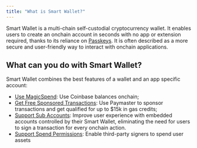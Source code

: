 ```yaml
---
title: "What is Smart Wallet?"
---
```



Smart Wallet is a multi-chain self-custodial cryptocurrency wallet.
It enables users to create an onchain account in seconds
with no app or extension required, thanks to its reliance on [Passkeys](https://passkeys.com).
It is often described as a more secure and user-friendly way to interact with onchain applications.

## What can you do with Smart Wallet?

Smart Wallet combines the best features of a wallet and an app specific account:

- [Use MagicSpend](/smart-wallet/concepts/features/built-in/MagicSpend): Use Coinbase balances onchain;
- [Get Free Sponsored Transactions](/smart-wallet/concepts/base-gasless-campaign): Use Paymaster to sponsor transactions and get qualified for up to $15k in gas credits;
- [Support Sub Accounts](/smart-wallet/guides/sub-accounts): Improve user experience with embedded accounts controlled by their Smart Wallet,
  eliminating the need for users to sign a transaction for every onchain action.
- [Support Spend Permissions](/smart-wallet/guides/spend-permissions): Enable third-party signers to spend user assets


<PolicyBanner />